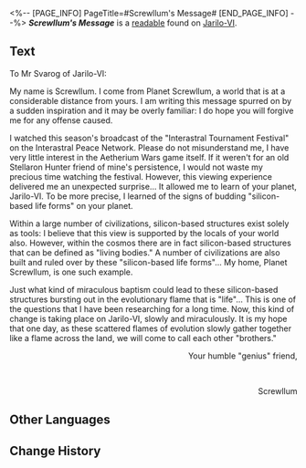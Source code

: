 <%-- [PAGE_INFO]
PageTitle=#Screwllum's Message#
[END_PAGE_INFO] --%>
{{Readable Infobox
|id           = 261
|partIds      = 190510
|title        = ''Screwllum's Message''
|image        = Item Jarilo-VI Readable.png
|world        = Jarilo-VI
|parts        = 1
|author       = <!--to be added-->
|description  = A message from the aristocrat of Planet Screwllum to the Guardian of the Underworld, discussing the possibility of robots on Jarilo-VI developing into "silicon-based life forms."
|part1        = ''Screwllum's Message''
|source1      = {{cx|Source missing}}
|characters   = 
|factions     = 
}}
'''''Screwllum's Message''''' is a [[readable]] found on [[Jarilo-VI]].
<!--
==Location==
{{Map Embed|<map name>|<marker id>}}
-->
==Text==
To Mr Svarog of Jarilo-VI:

My name is Screwllum. I come from Planet Screwllum, a world that is at a considerable distance from yours. I am writing this message spurred on by a sudden inspiration and it may be overly familiar: I do hope you will forgive me for any offense caused.

I watched this season's broadcast of the "Interastral Tournament Festival" on the Interastral Peace Network. Please do not misunderstand me, I have very little interest in the Aetherium Wars game itself. If it weren't for an old Stellaron Hunter friend of mine's persistence, I would not waste my precious time watching the festival. However, this viewing experience delivered me an unexpected surprise... It allowed me to learn of your planet, Jarilo-VI. To be more precise, I learned of the signs of budding "silicon-based life forms" on your planet.

Within a large number of civilizations, silicon-based structures exist solely as tools: I believe that this view is supported by the locals of your world also. However, within the cosmos there are in fact silicon-based structures that can be defined as "living bodies." A number of civilizations are also built and ruled over by these "silicon-based life forms"... My home, Planet Screwllum, is one such example.

Just what kind of miraculous baptism could lead to these silicon-based structures bursting out in the evolutionary flame that is "life"... This is one of the questions that I have been researching for a long time. Now, this kind of change is taking place on Jarilo-VI, slowly and miraculously. It is my hope that one day, as these scattered flames of evolution slowly gather together like a flame across the land, we will come to call each other "brothers."

<div align="right">Your humble "genius" friend,</div><br /><div align="right">Screwllum</div>

<!--
==Trivia==
* 
-->
==Other Languages==
{{Other Languages
|en   = ''Screwllum's Message''
|zhs  = 螺丝咕姆的留言
|zht  = 螺絲咕姆的留言
|ja   = スクリューガムからのメッセージ
|ko   = 스크루룸의 메시지
|es   = Nota de Tornillum
|fr   = ''Message de Screwllum''
|ru   = Послание Скрюллума
|th   = ข้อความจาก Screwllum
|vi   = Lời Nhắn Của Screwllum
|de   = Screwllums Nachricht
|id   = Pesan dari Screwllum
|pt   = "Mensagem de Screwllum"
}}

==Change History==
{{Change History|1.4}}